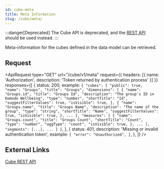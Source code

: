 ```yaml
---
id: cube-meta
title: Meta Information
slug: /cube/meta/
---
```



:::danger[Deprecated]
The Cube API is deprecated, and the [REST API](./rest/v1/komodo-rest-api.info.mdx) should be used instead.
:::

Meta-information for the cubes defined in the data model can be retrieved.

## Request

<ApiRequest
    type="GET"
    url="/cube/v1/meta"
    request={{ headers: [{ name: 'Authorization', description: 'Token returned by authentication process' }] }}
    responses={[
        {
            status: 200,
            example: `{
    "cubes": [
        "public": true,
        "name": "Groups",
        "title": "Groups",
        "dimensions": [
            {
                "name": "Groups.id",
                "title": "Groups Id",
                "description": "The group's ID in Komodo Wellbeing",
                "type": "number",
                "shortTitle": "Id",
                "suggestFilterValues": true,
                "isVisible": true,
            },
            {
                "name": "Groups.name",
                "title": "Groups Name",
                "description": "The name of the group",
                "type": "string",
                "shortTitle": "Name",
                "suggestFilterValues": true,
                "isVisible": true,
            },
            ...
        ],
        "measures": [
            {
                "name": "Groups.count",
                "title": "Groups Count",
                "shortTitle": "Count",
                "type": "number",
                "aggType": "count",
                "isVisible": true,
            },
            ...
        ],
        "segments": [...],
        ...
    ]
}`,
        },
        {
            status: 401,
            description: 'Missing or invalid authentication token',
            example: `{
    "error": "Unauthorized",
}`,
        },
    ]}
/>

## External Links

[Cube REST API](https://cube.dev/docs/reference/rest-api#v1meta)
